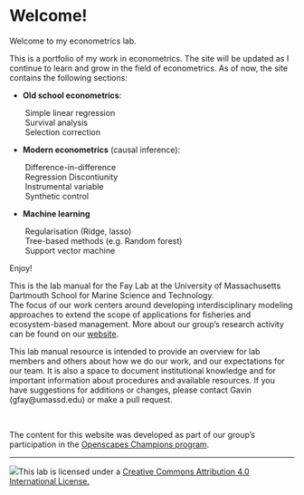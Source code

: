 # Welcome!

Welcome to my econometrics lab.

This is a portfolio of my work in econometrics. The site will be updated as I continue to learn and grow in the field of econometrics. As of now, the site contains the following sections:

-   **Old school econometrics**:

     Simple linear regression\
     Survival analysis\
     Selection correction\

-   **Modern econometrics** (causal inference):

     Difference-in-difference\
     Regression Discontiunity\
     Instrumental variable\
     Synthetic control\

-   **Machine learning**\

     Regularisation (Ridge, lasso)\
     Tree-based methods (e.g. Random forest)\
     Support vector machine\

Enjoy!

This is the lab manual for the Fay Lab at the University of Massachusetts Dartmouth School for Marine Science and Technology.\
The focus of our work centers around developing interdisciplinary modeling approaches to extend the scope of applications for fisheries and ecosystem-based management. More about our group's research activity can be found on our [website](https://thefaylab.com).

This lab manual resource is intended to provide an overview for lab members and others about how we do our work, and our expectations for our team. It is also a space to document institutional knowledge and for important information about procedures and available resources. If you have suggestions for additions or changes, please contact Gavin (gfay\@umassd.edu) or make a pull request.

<br>

The content for this website was developed as part of our group's participation in the [Openscapes Champions program](https://openscapes.org).\

------------------------------------------------------------------------

[![](img/creative_commons.png)](http://creativecommons.org/licenses/by/4.0/){fig-alt="Creative Commons License"}This lab is licensed under a [Creative Commons Attribution 4.0 International License.](http://creativecommons.org/licenses/by/4.0/)
